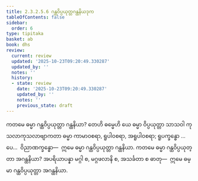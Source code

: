 ```yaml
---
title: 2.3.2.5.6 ဂန္ထဝိပ္ပယုတ္တဂန္ထနိယဒုက
tableOfContents: false
sidebar:
  order: 6
type: tipitaka
basket: ab
book: dhs
review:
  current: review
  updated: '2025-10-23T09:20:49.330287'
  updated_by: ''
  notes: ''
  history:
  - state: review
    date: '2025-10-23T09:20:49.330287'
    updated_by: ''
    notes: ''
    previous_state: draft
---
```



<ReviewStatus review={frontmatter.review} showDetails={true} />

<HypothesisAnnotation frontmatter={frontmatter} />

<DynamicBreadcrumb />

<Division number="1154" book="dhs" e="ch" v="29" p="232">

<Paragraph number="1848" book="dhs">
ကတမေ ဓမ္မာ ဂန္ထဝိပ္ပယုတ္တာ ဂန္ထနိယာ? တေဟိ ဓမ္မေဟိ ယေ ဓမ္မာ ဝိပ္ပယုတ္တာ သာသဝါ ကုသလာကုသလာဗျာကတာ ဓမ္မာ ကာမာဝစရာ, ရူပါဝစရာ, အရူပါဝစရာ; ရူပက္ခန္ဓော …ပေ…  ဝိညာဏက္ခန္ဓော—  ဣမေ ဓမ္မာ ဂန္ထဝိပ္ပယုတ္တာ ဂန္ထနိယာ.
</Paragraph>

</Division>
<Division number="1155" book="dhs" e="ch" v="29" p="232">

<Paragraph number="1849" book="dhs">
ကတမေ ဓမ္မာ ဂန္ထဝိပ္ပယုတ္တာ အဂန္ထနိယာ? အပရိယာပန္နာ မဂ္ဂါ စ, မဂ္ဂဖလာနိ စ, အသင်္ခတာ စ ဓာတု—  ဣမေ ဓမ္မာ ဂန္ထဝိပ္ပယုတ္တာ အဂန္ထနိယာ.
</Paragraph>
</Division>